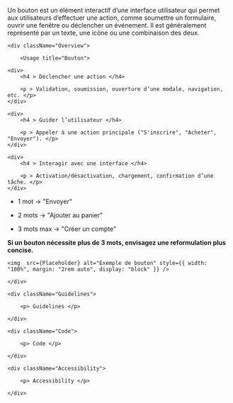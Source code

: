 


<Meta title="Components/Button" />

<HeaderComponent title="Button" linkFigma="https://www.figma.com/design/Wiy8uWsWjoagf95lOmPXNU/01.0-Design-System-RTE---WEB?node-id=1-150&p=f&m=dev" linkGithub="https://github.com/rte-france/design-system-rte/tree/main/packages/react/src/components/button">

<p>Un bouton est un élément interactif d’une interface utilisateur qui permet aux utilisateurs d’effectuer une action, comme soumettre un formulaire, ouvrir une fenêtre ou déclencher un événement. Il est généralement représenté par un texte, une icône ou une combinaison des deux.</p>

</HeaderComponent>

<StorybookTabs>

    <div className="Overview">

        <Usage title="Bouton">

    <div>
        <h4 > Déclencher une action </h4>

        <p > Validation, soumission, ouverture d’une modale, navigation, etc. </p>
    </div>

    <div>
        <h4 > Guider l’utilisateur </h4>

        <p > Appeler à une action principale ("S'inscrire", "Acheter", "Envoyer"). </p>
    </div>

    <div>
        <h4 > Interagir avec une interface </h4>

        <p > Activation/désactivation, chargement, confirmation d’une tâche. </p>
    </div>

</Usage>

<IconTitle title="Exemples d'utilisation" icon="heart" />

- <p > 1 mot → "Envoyer" </p>
- <p > 2 mots → "Ajouter au panier" </p>
- <p > 3 mots max → "Créer un compte" </p>

<b >Si un bouton nécessite plus de 3 mots, envisagez une reformulation plus concise.</b>


<div style={{ display: "flex", flexDirection: "row", justifyContent: "space-between", alignItems: "center"}}>

<UtilisationExemple toDo={true} img={Placeholder} />

<UtilisationExemple toDo={false} img={Placeholder} />

</div>

    <img  src={Placeholder} alt="Exemple de bouton" style={{ width: "100%", margin: "2rem auto", display: "block" }} />

    </div>

    <div className="Guidelines">

        <p> Guidelines </p>

    </div>

    <div className="Code">

        <p> Code </p>

    </div>

    <div className="Accessibility">

        <p> Accessibility </p>

    </div>

</StorybookTabs>


